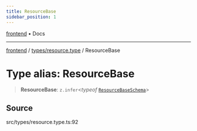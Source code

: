 ```yaml
---
title: ResourceBase
sidebar_position: 1
---
```


[frontend](../../..) • Docs

***

[frontend](../../..) / [types/resource.type](..) / ResourceBase

# Type alias: ResourceBase

> **ResourceBase**: `z.infer`\<*typeof* [`ResourceBaseSchema`](../variables/ResourceBaseSchema)\>

## Source

src/types/resource.type.ts:92
